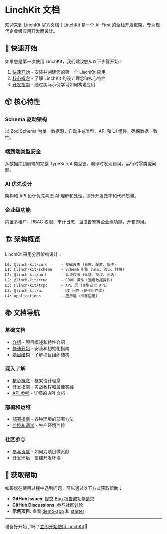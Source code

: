 # LinchKit 文档

欢迎来到 LinchKit 官方文档！LinchKit 是一个 AI-First 的全栈开发框架，专为现代企业级应用开发而设计。

## 🚀 快速开始

如果您是第一次使用 LinchKit，我们建议您从以下步骤开始：

1. [快速开始](/docs/getting-started) - 安装并创建您的第一个 LinchKit 应用
2. [核心概念](/docs/core-concepts) - 了解 LinchKit 的设计理念和核心特性
3. [开发指南](/docs/guides) - 通过实际示例学习如何构建应用

## 📦 核心特性

### Schema 驱动架构
以 Zod Schema 为单一数据源，自动生成类型、API 和 UI 组件，确保数据一致性。

### 端到端类型安全
从数据库到前端的完整 TypeScript 类型链，编译时发现错误，运行时零类型问题。

### AI 优先设计
架构和 API 设计优先考虑 AI 理解和处理，提升开发效率和代码质量。

### 企业级功能
内置多租户、RBAC 权限、审计日志、监控告警等企业级功能，开箱即用。

## 🏗️ 架构概览

LinchKit 采用分层架构设计：

```
L0: @linch-kit/core      - 基础设施 (日志、配置、插件)
L1: @linch-kit/schema    - Schema 引擎 (定义、验证、转换)
L2: @linch-kit/auth      - 认证权限 (认证、授权、会话)
L2: @linch-kit/crud      - CRUD 操作 (通用数据操作)
L3: @linch-kit/trpc      - API 层 (类型安全 API)
L3: @linch-kit/ui        - UI 组件 (现代组件库)
L4: applications         - 应用层 (业务应用)
```

## 📚 文档导航

### 基础文档
- [介绍](/docs/) - 项目概述和特性介绍
- [快速开始](/docs/getting-started) - 安装和初始化指南
- [项目结构](/docs/getting-started/project-structure) - 了解项目组织结构

### 深入了解
- [核心概念](/docs/core-concepts) - 框架设计理念
- [开发指南](/docs/guides) - 实战教程和最佳实践
- [API 参考](/docs/api) - 详细的 API 文档

### 部署和运维
- [部署指南](/docs/deployment) - 各种环境的部署方法
- [监控和调试](/docs/deployment/monitoring) - 生产环境监控

### 社区参与
- [参与贡献](/docs/contributing) - 如何为项目做贡献
- [开发环境](/docs/contributing/development) - 搭建开发环境

## 🤝 获取帮助

如果您在使用过程中遇到问题，可以通过以下方式获取帮助：

- **GitHub Issues**: [提交 Bug 报告或功能请求](https://github.com/laofahai/linch-kit/issues)
- **GitHub Discussions**: [参与社区讨论](https://github.com/laofahai/linch-kit/discussions)
- **示例项目**: 查看 [demo-app](https://github.com/laofahai/linch-kit/tree/main/apps/demo-app) 和 [starter](https://github.com/laofahai/linch-kit/tree/main/apps/starter)

---

准备好开始了吗？[立即开始使用 LinchKit](/docs/getting-started) 🚀